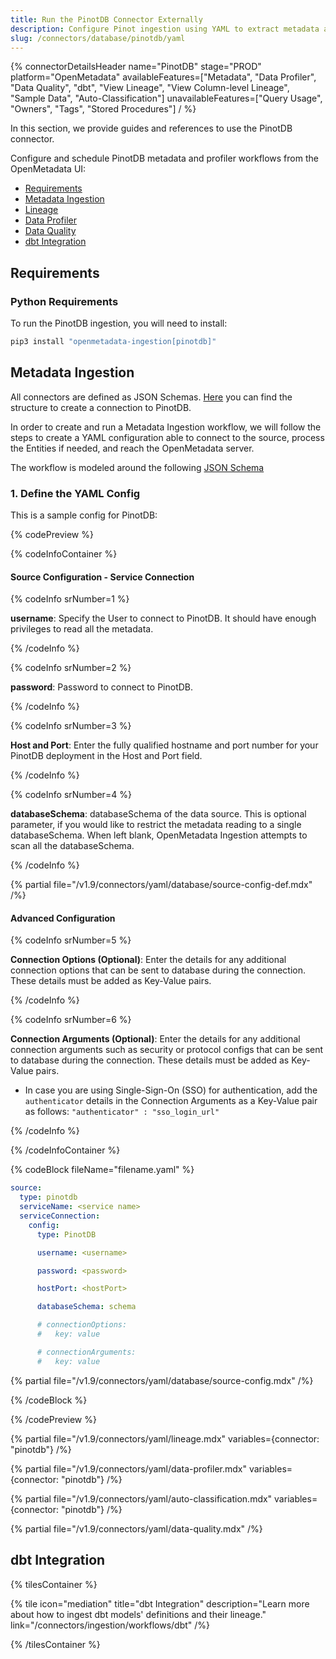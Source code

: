 ```yaml
---
title: Run the PinotDB Connector Externally
description: Configure Pinot ingestion using YAML to extract metadata and schema from real-time OLAP data sources.
slug: /connectors/database/pinotdb/yaml
---
```









{% connectorDetailsHeader
name="PinotDB"
stage="PROD"
platform="OpenMetadata"
availableFeatures=["Metadata", "Data Profiler", "Data Quality", "dbt", "View Lineage", "View Column-level Lineage", "Sample Data", "Auto-Classification"]
unavailableFeatures=["Query Usage", "Owners", "Tags", "Stored Procedures"]
/ %}

In this section, we provide guides and references to use the PinotDB connector.

Configure and schedule PinotDB metadata and profiler workflows from the OpenMetadata UI:

- [Requirements](#requirements)
- [Metadata Ingestion](#metadata-ingestion)
- [Lineage](#lineage)
- [Data Profiler](#data-profiler)
- [Data Quality](#data-quality)
- [dbt Integration](#dbt-integration)

<ExternalIngestionDeployment />

## Requirements

### Python Requirements

<PythonRequirements />

To run the PinotDB ingestion, you will need to install:

```bash
pip3 install "openmetadata-ingestion[pinotdb]"
```

## Metadata Ingestion

All connectors are defined as JSON Schemas.
[Here](https://github.com/open-metadata/OpenMetadata/blob/main/openmetadata-spec/src/main/resources/json/schema/entity/services/connections/database/pinotDBConnection.json)
you can find the structure to create a connection to PinotDB.

In order to create and run a Metadata Ingestion workflow, we will follow
the steps to create a YAML configuration able to connect to the source,
process the Entities if needed, and reach the OpenMetadata server.

The workflow is modeled around the following
[JSON Schema](https://github.com/open-metadata/OpenMetadata/blob/main/openmetadata-spec/src/main/resources/json/schema/metadataIngestion/workflow.json)

### 1. Define the YAML Config

This is a sample config for PinotDB:

{% codePreview %}

{% codeInfoContainer %}

#### Source Configuration - Service Connection

{% codeInfo srNumber=1 %}

**username**: Specify the User to connect to PinotDB. It should have enough privileges to read all the metadata.

{% /codeInfo %}

{% codeInfo srNumber=2 %}

**password**: Password to connect to PinotDB.

{% /codeInfo %}

{% codeInfo srNumber=3 %}

**Host and Port**: Enter the fully qualified hostname and port number for your PinotDB deployment in the Host and Port field.

{% /codeInfo %}

{% codeInfo srNumber=4 %}

**databaseSchema**: databaseSchema of the data source. This is optional parameter, if you would like to restrict the metadata reading to a single databaseSchema. When left blank, OpenMetadata Ingestion attempts to scan all the databaseSchema.

{% /codeInfo %}

{% partial file="/v1.9/connectors/yaml/database/source-config-def.mdx" /%}

<IngestionSinkDef />

<WorkflowConfigDef />

#### Advanced Configuration

{% codeInfo srNumber=5 %}

**Connection Options (Optional)**: Enter the details for any additional connection options that can be sent to database during the connection. These details must be added as Key-Value pairs.

{% /codeInfo %}

{% codeInfo srNumber=6 %}

**Connection Arguments (Optional)**: Enter the details for any additional connection arguments such as security or protocol configs that can be sent to database during the connection. These details must be added as Key-Value pairs.

- In case you are using Single-Sign-On (SSO) for authentication, add the `authenticator` details in the Connection Arguments as a Key-Value pair as follows: `"authenticator" : "sso_login_url"`

{% /codeInfo %}

{% /codeInfoContainer %}

{% codeBlock fileName="filename.yaml" %}

```yaml {% isCodeBlock=true %}
source:
  type: pinotdb
  serviceName: <service name>
  serviceConnection:
    config:
      type: PinotDB
```
```yaml {% srNumber=1 %}
      username: <username>
```
```yaml {% srNumber=2 %}
      password: <password>
```
```yaml {% srNumber=3 %}
      hostPort: <hostPort>
```
```yaml {% srNumber=4 %}
      databaseSchema: schema
```
```yaml {% srNumber=5 %}
      # connectionOptions:
      #   key: value
```
```yaml {% srNumber=6 %}
      # connectionArguments:
      #   key: value
```

{% partial file="/v1.9/connectors/yaml/database/source-config.mdx" /%}

<IngestionSink />

<WorkflowConfig />

{% /codeBlock %}

{% /codePreview %}

<IngestionCli />

{% partial file="/v1.9/connectors/yaml/lineage.mdx" variables={connector: "pinotdb"} /%}

{% partial file="/v1.9/connectors/yaml/data-profiler.mdx" variables={connector: "pinotdb"} /%}

{% partial file="/v1.9/connectors/yaml/auto-classification.mdx" variables={connector: "pinotdb"} /%}

{% partial file="/v1.9/connectors/yaml/data-quality.mdx" /%}

## dbt Integration

{% tilesContainer %}

{% tile
  icon="mediation"
  title="dbt Integration"
  description="Learn more about how to ingest dbt models' definitions and their lineage."
  link="/connectors/ingestion/workflows/dbt" /%}

{% /tilesContainer %}
